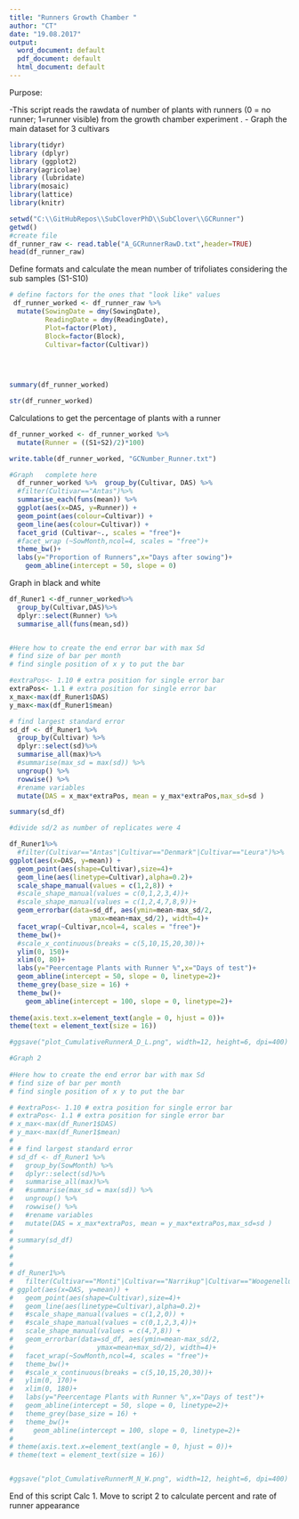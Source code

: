 ```yaml
---
title: "Runners Growth Chamber "
author: "CT"
date: "19.08.2017"
output: 
  word_document: default
  pdf_document: default
  html_document: default
---
```


Purpose:

-This script reads the rawdata of number of plants with runners (0 = no runner; 1=runner visible) from the growth chamber experiment  . 
- Graph the main dataset for 3 cultivars 
 
```r
library(tidyr)
library (dplyr)
library (ggplot2)
library(agricolae)
library (lubridate)
library(mosaic)
library(lattice)
library(knitr)
```



```r
setwd("C:\\GitHubRepos\\SubCloverPhD\\SubClover\\GCRunner")
getwd()
#create file
df_runner_raw <- read.table("A_GCRunnerRawD.txt",header=TRUE)
head(df_runner_raw)


```
Define formats and calculate the mean number of trifoliates considering the sub samples (S1-S10)

```r


# define factors for the ones that "look like" values
 df_runner_worked <- df_runner_raw %>%
  mutate(SowingDate = dmy(SowingDate), 
         ReadingDate = dmy(ReadingDate),
         Plot=factor(Plot),
         Block=factor(Block),
         Cultivar=factor(Cultivar))

        
         

summary(df_runner_worked)


```

```r
str(df_runner_worked)

```

Calculations to get the percentage of plants with a runner  



```r
df_runner_worked <- df_runner_worked %>%
  mutate(Runner = ((S1+S2)/2)*100)

write.table(df_runner_worked, "GCNumber_Runner.txt")

```



```r


#Graph   complete here       
  df_runner_worked %>%  group_by(Cultivar, DAS) %>%
  #filter(Cultivar=="Antas")%>%
  summarise_each(funs(mean)) %>%
  ggplot(aes(x=DAS, y=Runner)) + 
  geom_point(aes(colour=Cultivar)) +
  geom_line(aes(colour=Cultivar)) +
  facet_grid (Cultivar~., scales = "free")+
  #facet_wrap (~SowMonth,ncol=4, scales = "free")+
  theme_bw()+
  labs(y="Proportion of Runners",x="Days after sowing")+
    geom_abline(intercept = 50, slope = 0)
```



Graph in black and white 


```r

df_Runer1 <-df_runner_worked%>%
  group_by(Cultivar,DAS)%>%
  dplyr::select(Runner) %>%
  summarise_all(funs(mean,sd))



```



```r

#Here how to create the end error bar with max Sd 
# find size of bar per month
# find single position of x y to put the bar

#extraPos<- 1.10 # extra position for single error bar
extraPos<- 1.1 # extra position for single error bar
x_max<-max(df_Runer1$DAS)
y_max<-max(df_Runer1$mean)

# find largest standard error
sd_df <- df_Runer1 %>% 
  group_by(Cultivar) %>%
  dplyr::select(sd)%>%
  summarise_all(max)%>%
  #summarise(max_sd = max(sd)) %>% 
  ungroup() %>%
  rowwise() %>%
  #rename variables
  mutate(DAS = x_max*extraPos, mean = y_max*extraPos,max_sd=sd )

summary(sd_df)

#divide sd/2 as number of replicates were 4 

df_Runer1%>%
  #filter(Cultivar=="Antas"|Cultivar=="Denmark"|Cultivar=="Leura")%>%
ggplot(aes(x=DAS, y=mean)) + 
  geom_point(aes(shape=Cultivar),size=4)+
  geom_line(aes(linetype=Cultivar),alpha=0.2)+
  scale_shape_manual(values = c(1,2,8)) +
  #scale_shape_manual(values = c(0,1,2,3,4))+
  #scale_shape_manual(values = c(1,2,4,7,8,9))+
  geom_errorbar(data=sd_df, aes(ymin=mean-max_sd/2,
                    ymax=mean+max_sd/2), width=4)+
  facet_wrap(~Cultivar,ncol=4, scales = "free")+
  theme_bw()+
  #scale_x_continuous(breaks = c(5,10,15,20,30))+
  ylim(0, 150)+
  xlim(0, 80)+
  labs(y="Peercentage Plants with Runner %",x="Days of test")+ 
  geom_abline(intercept = 50, slope = 0, linetype=2)+
  theme_grey(base_size = 16) +
  theme_bw()+
    geom_abline(intercept = 100, slope = 0, linetype=2)+
   
theme(axis.text.x=element_text(angle = 0, hjust = 0))+
theme(text = element_text(size = 16))

#ggsave("plot_CumulativeRunnerA_D_L.png", width=12, height=6, dpi=400)

```







```r
#Graph 2        
 
#Here how to create the end error bar with max Sd 
# find size of bar per month
# find single position of x y to put the bar

# #extraPos<- 1.10 # extra position for single error bar
# extraPos<- 1.1 # extra position for single error bar
# x_max<-max(df_Runer1$DAS)
# y_max<-max(df_Runer1$mean)
# 
# # find largest standard error
# sd_df <- df_Runer1 %>% 
#   group_by(SowMonth) %>%
#   dplyr::select(sd)%>%
#   summarise_all(max)%>%
#   #summarise(max_sd = max(sd)) %>% 
#   ungroup() %>%
#   rowwise() %>%
#   #rename variables
#   mutate(DAS = x_max*extraPos, mean = y_max*extraPos,max_sd=sd )
# 
# summary(sd_df)
# 
# 
#  
# df_Runer1%>%
#   filter(Cultivar=="Monti"|Cultivar=="Narrikup"|Cultivar=="Woogenellup")%>%
# ggplot(aes(x=DAS, y=mean)) + 
#   geom_point(aes(shape=Cultivar),size=4)+
#   geom_line(aes(linetype=Cultivar),alpha=0.2)+
#   #scale_shape_manual(values = c(1,2,0)) +
#   #scale_shape_manual(values = c(0,1,2,3,4))+
#   scale_shape_manual(values = c(4,7,8)) +
#   geom_errorbar(data=sd_df, aes(ymin=mean-max_sd/2,
#                     ymax=mean+max_sd/2), width=4)+
#   facet_wrap(~SowMonth,ncol=4, scales = "free")+
#   theme_bw()+
#   #scale_x_continuous(breaks = c(5,10,15,20,30))+
#   ylim(0, 170)+
#   xlim(0, 180)+
#   labs(y="Peercentage Plants with Runner %",x="Days of test")+ 
#   geom_abline(intercept = 50, slope = 0, linetype=2)+
#   theme_grey(base_size = 16) +
#   theme_bw()+
#     geom_abline(intercept = 100, slope = 0, linetype=2)+
#    
# theme(axis.text.x=element_text(angle = 0, hjust = 0))+
# theme(text = element_text(size = 16))


#ggsave("plot_CumulativeRunnerM_N_W.png", width=12, height=6, dpi=400)
```




End of this script Calc 1. 
Move to script 2 to calculate percent and rate of runner appearance 


